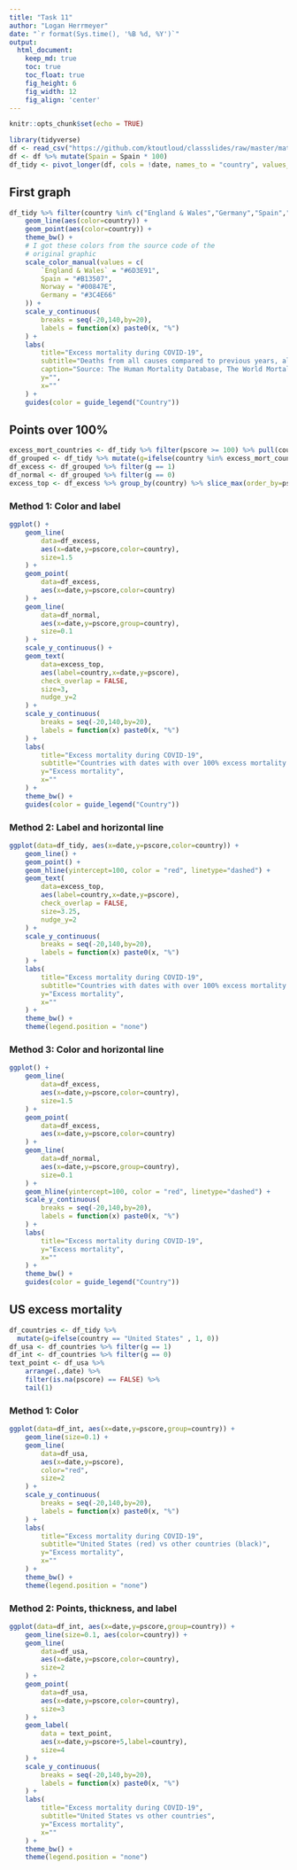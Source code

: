```yaml
---
title: "Task 11"
author: "Logan Herrmeyer"
date: "`r format(Sys.time(), '%B %d, %Y')`"
output:
  html_document:  
    keep_md: true
    toc: true
    toc_float: true
    fig_height: 6
    fig_width: 12
    fig_align: 'center'
---
```


```r
knitr::opts_chunk$set(echo = TRUE)
```

```r
library(tidyverse)
df <- read_csv("https://github.com/ktoutloud/classslides/raw/master/math335/data/M335_excess-mortality-p-scores.csv")
df <- df %>% mutate(Spain = Spain * 100)
df_tidy <- pivot_longer(df, cols = !date, names_to = "country", values_to = "pscore")
```

## First graph

```r
df_tidy %>% filter(country %in% c("England & Wales","Germany","Spain","Norway")) %>% ggplot(aes(x=date, y=pscore)) +
    geom_line(aes(color=country)) +
    geom_point(aes(color=country)) +
    theme_bw() +
    # I got these colors from the source code of the
    # original graphic
    scale_color_manual(values = c(
        `England & Wales` = "#6D3E91",
        Spain = "#B13507",
        Norway = "#00847E",
        Germany = "#3C4E66"
    )) +
    scale_y_continuous(
        breaks = seq(-20,140,by=20),
        labels = function(x) paste0(x, "%")
    ) +
    labs(
        title="Excess mortality during COVID-19",
        subtitle="Deaths from all causes compared to previous years, all ages",
        caption="Source: The Human Mortality Database, The World Mortality Dataset",
        y="",
        x=""
    ) +
    guides(color = guide_legend("Country"))
```

## Points over 100%

```r
excess_mort_countries <- df_tidy %>% filter(pscore >= 100) %>% pull(country) %>% unique()
df_grouped <- df_tidy %>% mutate(g=ifelse(country %in% excess_mort_countries, 1, 0))
df_excess <- df_grouped %>% filter(g == 1)
df_normal <- df_grouped %>% filter(g == 0)
excess_top <- df_excess %>% group_by(country) %>% slice_max(order_by=pscore, n=1)
```

### Method 1: Color and label

```r
ggplot() +
    geom_line(
        data=df_excess,
        aes(x=date,y=pscore,color=country),
        size=1.5
    ) +
    geom_point(
        data=df_excess,
        aes(x=date,y=pscore,color=country)
    ) +
    geom_line(
        data=df_normal,
        aes(x=date,y=pscore,group=country),
        size=0.1
    ) +
    scale_y_continuous() +
    geom_text(
        data=excess_top,
        aes(label=country,x=date,y=pscore),
        check_overlap = FALSE,
        size=3,
        nudge_y=2
    ) +
    scale_y_continuous(
        breaks = seq(-20,140,by=20),
        labels = function(x) paste0(x, "%")
    ) +
    labs(
        title="Excess mortality during COVID-19",
        subtitle="Countries with dates with over 100% excess mortality are labeled and colored",
        y="Excess mortality",
        x=""
    ) +
    theme_bw() +
    guides(color = guide_legend("Country"))
```

### Method 2: Label and horizontal line

```r
ggplot(data=df_tidy, aes(x=date,y=pscore,color=country)) +
    geom_line() +
    geom_point() +
    geom_hline(yintercept=100, color = "red", linetype="dashed") +
    geom_text(
        data=excess_top,
        aes(label=country,x=date,y=pscore),
        check_overlap = FALSE,
        size=3.25,
        nudge_y=2
    ) +
    scale_y_continuous(
        breaks = seq(-20,140,by=20),
        labels = function(x) paste0(x, "%")
    ) +
    labs(
        title="Excess mortality during COVID-19",
        subtitle="Countries with dates with over 100% excess mortality are labeled and colored",
        y="Excess mortality",
        x=""
    ) +
    theme_bw() +
    theme(legend.position = "none")
```

### Method 3: Color and horizontal line

```r
ggplot() +
    geom_line(
        data=df_excess,
        aes(x=date,y=pscore,color=country),
        size=1.5
    ) +
    geom_point(
        data=df_excess,
        aes(x=date,y=pscore,color=country)
    ) +
    geom_line(
        data=df_normal,
        aes(x=date,y=pscore,group=country),
        size=0.1
    ) +
    geom_hline(yintercept=100, color = "red", linetype="dashed") +
    scale_y_continuous(
        breaks = seq(-20,140,by=20),
        labels = function(x) paste0(x, "%")
    ) +
    labs(
        title="Excess mortality during COVID-19",
        y="Excess mortality",
        x=""
    ) +
    theme_bw() +
    guides(color = guide_legend("Country"))
```

## US excess mortality

```r
df_countries <- df_tidy %>% 
  mutate(g=ifelse(country == "United States" , 1, 0))
df_usa <- df_countries %>% filter(g == 1)
df_int <- df_countries %>% filter(g == 0)
text_point <- df_usa %>%
    arrange(.,date) %>%
    filter(is.na(pscore) == FALSE) %>%
    tail(1)
```

### Method 1: Color
```r
ggplot(data=df_int, aes(x=date,y=pscore,group=country)) +
    geom_line(size=0.1) +
    geom_line(
        data=df_usa, 
        aes(x=date,y=pscore),
        color="red",
        size=2
    ) +
    scale_y_continuous(
        breaks = seq(-20,140,by=20),
        labels = function(x) paste0(x, "%")
    ) +
    labs(
        title="Excess mortality during COVID-19",
        subtitle="United States (red) vs other countries (black)",
        y="Excess mortality",
        x=""
    ) +
    theme_bw() +
    theme(legend.position = "none")
```

### Method 2: Points, thickness, and label
```r
ggplot(data=df_int, aes(x=date,y=pscore,group=country)) +
    geom_line(size=0.1, aes(color=country)) +
    geom_line(
        data=df_usa, 
        aes(x=date,y=pscore,color=country),
        size=2
    ) +
    geom_point(
        data=df_usa,
        aes(x=date,y=pscore,color=country),
        size=3
    ) +
    geom_label(
        data = text_point,
        aes(x=date,y=pscore+5,label=country),
        size=4
    ) +
    scale_y_continuous(
        breaks = seq(-20,140,by=20),
        labels = function(x) paste0(x, "%")
    ) +
    labs(
        title="Excess mortality during COVID-19",
        subtitle="United States vs other countries",
        y="Excess mortality",
        x=""
    ) +
    theme_bw() +
    theme(legend.position = "none")
```